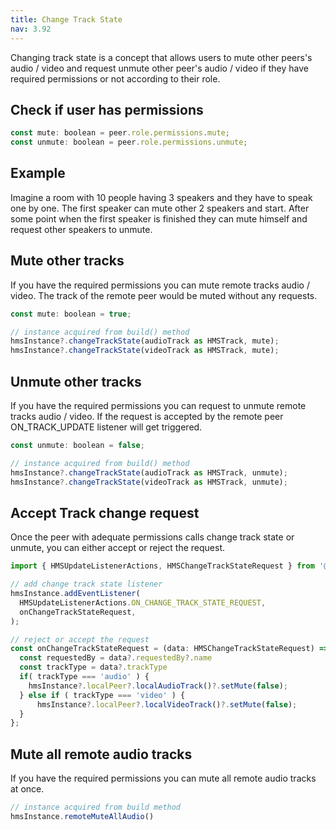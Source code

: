 ```yaml
---
title: Change Track State
nav: 3.92
---
```


Changing track state is a concept that allows users to mute other peers's audio / video and request unmute other peer's audio / video if they have required permissions or not according to their role.

## Check if user has permissions

```js
const mute: boolean = peer.role.permissions.mute;
const unmute: boolean = peer.role.permissions.unmute;
```

## Example

Imagine a room with 10 people having 3 speakers and they have to speak one by one. The first speaker can mute other 2 speakers and start. After some point when the first speaker is finished they can mute himself and request other speakers to unmute.

## Mute other tracks

If you have the required permissions you can mute remote tracks audio / video. The track of the remote peer would be muted without any requests.

```js
const mute: boolean = true;

// instance acquired from build() method
hmsInstance?.changeTrackState(audioTrack as HMSTrack, mute);
hmsInstance?.changeTrackState(videoTrack as HMSTrack, mute);
```

## Unmute other tracks

If you have the required permissions you can request to unmute remote tracks audio / video. If the request is accepted by the remote peer ON_TRACK_UPDATE listener will get triggered.

```js
const unmute: boolean = false;

// instance acquired from build() method
hmsInstance?.changeTrackState(audioTrack as HMSTrack, unmute);
hmsInstance?.changeTrackState(videoTrack as HMSTrack, unmute);
```

## Accept Track change request

Once the peer with adequate permissions calls change track state or unmute, you can either accept or reject the request.

```js
import { HMSUpdateListenerActions, HMSChangeTrackStateRequest } from '@100mslive/react-native-hms';

// add change track state listener
hmsInstance.addEventListener(
  HMSUpdateListenerActions.ON_CHANGE_TRACK_STATE_REQUEST,
  onChangeTrackStateRequest,
);

// reject or accept the request
const onChangeTrackStateRequest = (data: HMSChangeTrackStateRequest) => {
  const requestedBy = data?.requestedBy?.name
  const trackType = data?.trackType            
  if( trackType === 'audio' ) {
    hmsInstance?.localPeer?.localAudioTrack()?.setMute(false);
  } else if ( trackType === 'video' ) {
      hmsInstance?.localPeer?.localVideoTrack()?.setMute(false);
  }
};
```

## Mute all remote audio tracks 

If you have the required permissions you can mute all remote audio tracks at once.

```js
// instance acquired from build method
hmsInstance.remoteMuteAllAudio()
```